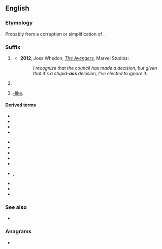 {{also|ass|Ass|áss|äss|Äss|ašs|aß}}
==English==

===Etymology===
Probably from a corruption or simplification of {{m|en|-assed}}. 

===Suffix===
{{en-suffix}}

# {{lb|en|North America|slang|vulgar}} {{n-g|Used to [[intensify]] an [[adjective]].}}
#*'''2012''', Joss Whedon, [[:w:en:The_Avengers_(2012_film)|''The Avengers'']], Marvel Studios:
#*:''I recognize that the council has made a decision, but given that it's a stupid'''-ass''' decision, I've elected to ignore it.''
# {{lb|en|North America|slang|vulgar}} {{n-g|Used to [[convert]] an [[adjective]] into a [[noun]] for a person who has that [[trait]].}}
# {{lb|en|North America|slang|vulgar}} [[-like]].

====Derived terms====
{{der-top3}}
* {{l|en|badass}}
* {{l|en|big-ass}}
* {{l|en|bomb-ass}}
* {{l|en|cheapass}}
{{der-mid3}}
* {{l|en|crazy-ass}}
* {{l|en|dumbass}}
* {{l|en|fat-ass}}
* {{l|en|gay-ass}}
* {{l|en|huge-ass}}
{{der-mid3}}
* {{l|en|jiveass}}, {{l|en|jive-ass}}
* {{l|en|strange-ass}}
* {{l|en|weird-ass}}
* {{l|en|wiseass}}
{{der-bottom}}

===See also===
* {{l|en|-assed}}

===Anagrams===
* {{anagrams|en|a=ass|SAS|SSA|Sas}}